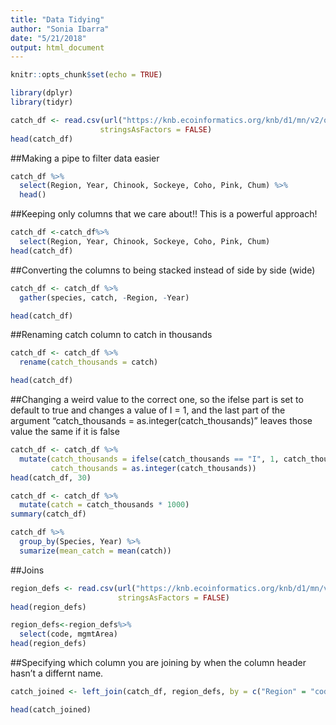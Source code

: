 ```yaml
---
title: "Data Tidying"
author: "Sonia Ibarra"
date: "5/21/2018"
output: html_document
---
```


```r
knitr::opts_chunk$set(echo = TRUE)
```

```r
library(dplyr)
library(tidyr)
```

```r
catch_df <- read.csv(url("https://knb.ecoinformatics.org/knb/d1/mn/v2/object/df35b.302.1", method = "libcurl"),
                    stringsAsFactors = FALSE)
head(catch_df)
```

##Making a pipe to filter data easier
```r
catch_df %>% 
  select(Region, Year, Chinook, Sockeye, Coho, Pink, Chum) %>% 
  head()
```

##Keeping only columns that we care about!! This is a powerful approach! 
```r
catch_df <-catch_df%>%
  select(Region, Year, Chinook, Sockeye, Coho, Pink, Chum)
head(catch_df)
```

##Converting the columns to being stacked instead of side by side (wide)
```r
catch_df <- catch_df %>% 
  gather(species, catch, -Region, -Year)

head(catch_df)
```

##Renaming catch column to catch in thousands
```r
catch_df <- catch_df %>% 
  rename(catch_thousands = catch)

head(catch_df)
```

##Changing a weird value to the correct one, so the ifelse part is set to default to true and changes a value of I = 1, and the last part of the argument "catch_thousands = as.integer(catch_thousands)" leaves those value the same if it is false
```r
catch_df <- catch_df %>%
  mutate(catch_thousands = ifelse(catch_thousands == "I", 1, catch_thousands),
         catch_thousands = as.integer(catch_thousands))
head(catch_df, 30)
```

```r
catch_df <- catch_df %>%
  mutate(catch = catch_thousands * 1000)
summary(catch_df)
```

```r
catch_df %>%
  group_by(Species, Year) %>%
  sumarize(mean_catch = mean(catch))
```


##Joins
```r
region_defs <- read.csv(url("https://knb.ecoinformatics.org/knb/d1/mn/v2/object/df35b.303.1", method = "libcurl"),
                        stringsAsFactors = FALSE)
head(region_defs)
```

``` r
region_defs<-region_defs%>%
  select(code, mgmtArea)
head(region_defs)
```

##Specifying which column you are joining by when the column header hasn't a differnt name. 
```r
catch_joined <- left_join(catch_df, region_defs, by = c("Region" = "code") )

head(catch_joined)
```